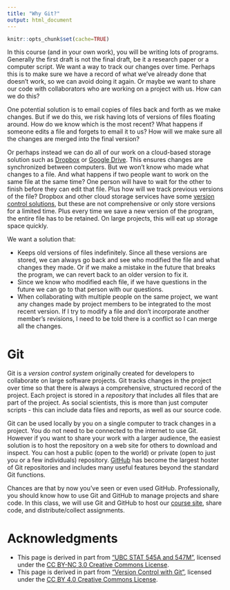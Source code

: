 ```yaml
---
title: "Why Git?"
output: html_document
---
```


```r
knitr::opts_chunk$set(cache=TRUE)
```

In this course (and in your own work), you will be writing lots of programs. Generally the first draft is not the final draft, be it a research paper or a computer script. We want a way to track our changes over time. Perhaps this is to make sure we have a record of what we've already done that doesn't work, so we can avoid doing it again. Or maybe we want to share our code with collaborators who are working on a project with us. How can we do this?

One potential solution is to email copies of files back and forth as we make changes. But if we do this, we risk having lots of versions of files floating around. How do we know which is the most recent? What happens if someone edits a file and forgets to email it to us? How will we make sure all the changes are merged into the final version?

Or perhaps instead we can do all of our work on a cloud-based storage solution such as [Dropbox](https://www.dropbox/com) or [Google Drive](https://drive.google.com). This ensures changes are synchronized between computers. But we won't know who made what changes to a file. And what happens if two people want to work on the same file at the same time? One person will have to wait for the other to finish before they can edit that file. Plus how will we track previous versions of the file? Dropbox and other cloud storage services have some [version control solutions](https://www.dropbox.com/en/help/113), but these are not comprehensive or only store versions for a limited time. Plus every time we save a new version of the program, the entire file has to be retained. On large projects, this will eat up storage space quickly.

We want a solution that:

* Keeps old versions of files indefinitely. Since all these versions are stored, we can always go back and see who modified the file and what changes they made. Or if we make a mistake in the future that breaks the program, we can revert back to an older version to fix it.
* Since we know who modified each file, if we have questions in the future we can go to that person with our questions.
* When collaborating with multiple people on the same project, we want any changes made by project members to be integrated to the most recent version. If I try to modify a file and don't incorporate another member's revisions, I need to be told there is a conflict so I can merge all the changes.

# Git

Git is a *version control system* originally created for developers to collaborate on large software projects. Git tracks changes in the project over time so that there is always a comprehensive, structured record of the project. Each project is stored in a *repository* that includes all files that are part of the project. As social scientists, this is more than just computer scripts - this can include data files and reports, as well as our source code.

Git can be used locally by you on a single computer to track changes in a project. You do not need to be connected to the internet to use Git. However if you want to share your work with a larger audience, the easiest solution is to host the repository on a web site for others to download and inspect. You can host a public (open to the world) or private (open to just you or a few individuals) repository. [GitHub](https://www.github.com) has become the largest hoster of Git repositories and includes many useful features beyond the standard Git functions.

Chances are that by now you've seen or even used GitHub. Professionally, you should know how to use Git and GitHub to manage projects and share code. In this class, we will use Git and GitHub to host our [course site](https://github.com/UC-MACSS/cfss), share code, and distribute/collect assignments.


# Acknowledgments

* This page is derived in part from ["UBC STAT 545A and 547M"](http://stat545.com), licensed under the [CC BY-NC 3.0 Creative Commons License](https://creativecommons.org/licenses/by-nc/3.0/).
* This page is derived in part from ["Version Control with Git"](http://swcarpentry.github.io/git-novice/), licensed under the [CC BY 4.0 Creative Commons License](http://swcarpentry.github.io/git-novice/license/).
